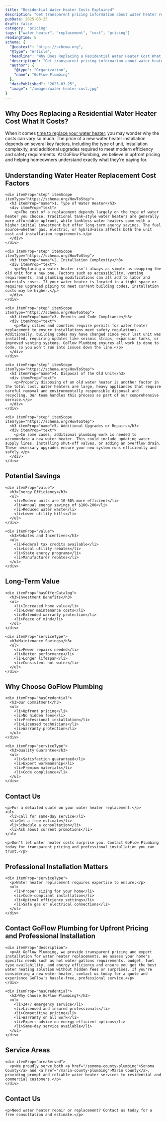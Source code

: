 ```yaml
---
title: "Residential Water Heater Costs Explained"
description: "Get transparent pricing information about water heater replacement costs, including installation, removal, and potential savings."
pubDate: 2025-03-25
draft: false
category: "pricing"
tags: ["water heater", "replacement", "cost", "pricing"]
readingTime: 5
schema: {
  "@context": "https://schema.org",
  "@type": "Article",
  "headline": "Why Does Replacing a Residential Water Heater Cost What It Costs?",
  "description": "Get transparent pricing information about water heater replacement costs, including installation, removal, and potential savings.",
  "author": {
    "@type": "Organization",
    "name": "GoFlow Plumbing"
  },
  "datePublished": "2025-03-25",
  "image": "/images/water-heater-cost.jpg"
}
---
```


<article itemScope itemType="https://schema.org/Article">
<h1 itemProp="headline">Why Does Replacing a Residential Water Heater Cost What It Costs?</h1>

<div itemProp="articleBody">
  <p itemProp="description">
    When it comes <a href="/articles/water-heater-replacement-signs">time to replace your water heater</a>, you may wonder why the costs can vary so much. The price of a new water heater installation depends on several key factors, including the type of unit, installation complexity, and additional upgrades required to meet modern efficiency and safety requirements. At GoFlow Plumbing, we believe in upfront pricing and helping homeowners understand exactly what they're paying for.
  </p>

  <section itemScope itemType="https://schema.org/HowTo">
    <h2 itemProp="name">Understanding Water Heater Replacement Cost Factors</h2>

    <div itemProp="step" itemScope itemType="https://schema.org/HowToStep">
      <h3 itemProp="name">1. Type of Water Heater</h3>
      <div itemProp="text">
        <p>The cost of a replacement depends largely on the type of water heater you choose. Traditional tank-style water heaters are generally more affordable upfront, while tankless water heaters come with a higher initial investment but offer long-term energy savings. The fuel source—whether gas, electric, or hybrid—also affects both the unit cost and installation requirements.</p>
      </div>
    </div>

    <div itemProp="step" itemScope itemType="https://schema.org/HowToStep">
      <h3 itemProp="name">2. Installation Complexity</h3>
      <div itemProp="text">
        <p>Replacing a water heater isn't always as simple as swapping the old unit for a new one. Factors such as accessibility, venting requirements, and plumbing modifications can all add to labor and materials costs. If your water heater is located in a tight space or requires upgraded piping to meet current building codes, installation costs may be higher.</p>
      </div>
    </div>

    <div itemProp="step" itemScope itemType="https://schema.org/HowToStep">
      <h3 itemProp="name">3. Permits and Code Compliance</h3>
      <div itemProp="text">
        <p>Many cities and counties require permits for water heater replacement to ensure installations meet safety regulations. Additionally, building codes may have changed since your last unit was installed, requiring updates like seismic straps, expansion tanks, or improved venting systems. GoFlow Plumbing ensures all work is done to code, so you won't run into issues down the line.</p>
      </div>
    </div>

    <div itemProp="step" itemScope itemType="https://schema.org/HowToStep">
      <h3 itemProp="name">4. Disposal of the Old Unit</h3>
      <div itemProp="text">
        <p>Properly disposing of an old water heater is another factor in the total cost. Water heaters are large, heavy appliances that require careful removal and environmentally responsible disposal and recycling. Our team handles this process as part of our comprehensive service.</p>
      </div>
    </div>

    <div itemProp="step" itemScope itemType="https://schema.org/HowToStep">
      <h3 itemProp="name">5. Additional Upgrades or Repairs</h3>
      <div itemProp="text">
        <p>In some cases, additional plumbing work is needed to accommodate a new water heater. This could include updating water supply lines, installing shut-off valves, or adding an overflow drain. These necessary upgrades ensure your new system runs efficiently and safely.</p>
      </div>
    </div>
  </section>

  <section itemScope itemType="https://schema.org/MonetaryAmount">
    <h2>Potential Savings</h2>

    <div itemProp="value">
      <h3>Energy Efficiency</h3>
      <ul>
        <li>Modern units are 10-50% more efficient</li>
        <li>Annual energy savings of $100-200</li>
        <li>Reduced water waste</li>
        <li>Lower utility bills</li>
      </ul>
    </div>

    <div itemProp="value">
      <h3>Rebates and Incentives</h3>
      <ul>
        <li>Federal tax credits available</li>
        <li>Local utility rebates</li>
        <li>State energy programs</li>
        <li>Manufacturer rebates</li>
      </ul>
    </div>
  </section>

  <section itemScope itemType="https://schema.org/Service">
    <h2>Long-Term Value</h2>

    <div itemProp="hasOfferCatalog">
      <h3>Investment Benefits</h3>
      <ol>
        <li>Increased home value</li>
        <li>Lower maintenance costs</li>
        <li>Extended warranty protection</li>
        <li>Peace of mind</li>
      </ol>
    </div>

    <div itemProp="serviceType">
      <h3>Maintenance Savings</h3>
      <ul>
        <li>Fewer repairs needed</li>
        <li>Better performance</li>
        <li>Longer lifespan</li>
        <li>Consistent hot water</li>
      </ul>
    </div>
  </section>

  <section itemScope itemType="https://schema.org/PlumbingService">
    <h2>Why Choose GoFlow Plumbing</h2>

    <div itemProp="hasCredential">
      <h3>Our Commitment</h3>
      <ul>
        <li>Upfront pricing</li>
        <li>No hidden fees</li>
        <li>Professional installation</li>
        <li>Licensed technicians</li>
        <li>Warranty protection</li>
      </ul>
    </div>

    <div itemProp="serviceType">
      <h3>Quality Guarantee</h3>
      <ul>
        <li>Satisfaction guaranteed</li>
        <li>Expert workmanship</li>
        <li>Premium materials</li>
        <li>Code compliance</li>
      </ul>
    </div>
  </section>

  <section itemScope itemType="https://schema.org/ContactPoint">
    <h2>Contact Us</h2>

    <p>For a detailed quote on your water heater replacement:</p>
    <ul>
      <li>Call for same-day service</li>
      <li>Get a free estimate</li>
      <li>Schedule a consultation</li>
      <li>Ask about current promotions</li>
    </ul>

    <p>Don't let water heater costs surprise you. Contact GoFlow Plumbing today for transparent pricing and professional installation you can trust.</p>
  </section>

  <section itemScope itemType="https://schema.org/Service">
    <h2>Professional Installation Matters</h2>

    <div itemProp="serviceType">
      <p>Water heater replacement requires expertise to ensure:</p>
      <ul>
        <li>Proper sizing for your home</li>
        <li>Code-compliant installation</li>
        <li>Optimal efficiency settings</li>
        <li>Safe gas or electrical connections</li>
      </ul>
    </div>
  </section>

  <section itemScope itemType="https://schema.org/PlumbingService">
    <h2>Contact GoFlow Plumbing for Upfront Pricing and Professional Installation</h2>

    <div itemProp="description">
      <p>At GoFlow Plumbing, we provide transparent pricing and expert installation for water heater replacements. We assess your home's specific needs such as hot water gallons requirements, budget, fuel type availability, and energy efficiency and ensure you get the best water heating solution without hidden fees or surprises. If you're considering a new water heater, contact us today for a quote and experience GoFlow's hassle-free, professional service.</p>
    </div>

    <div itemProp="hasCredential">
      <h2>Why Choose GoFlow Plumbing?</h2>
      <ul>
        <li>24/7 emergency service</li>
        <li>Licensed and insured professionals</li>
        <li>Competitive pricing</li>
        <li>Warranty on all work</li>
        <li>Expert advice on energy-efficient options</li>
        <li>Same-day service available</li>
      </ul>
    </div>
  </section>

  <section itemScope itemType="https://schema.org/Organization">
    <h2>Service Areas</h2>

    <div itemProp="areaServed">
      <p>We proudly serve both <a href="/sonoma-county-plumbing">Sonoma County</a> and <a href="/marin-county-plumbing">Marin County</a>, providing prompt and reliable water heater services to residential and commercial customers.</p>
    </div>
  </section>

  <section itemScope itemType="https://schema.org/ContactPoint">
    <h2>Contact Us</h2>

    <p>Need water heater repair or replacement? Contact us today for a free consultation and estimate.</p>
  </section>
</div>
</article>
